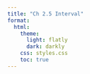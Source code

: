 ```yaml
---
title: "Ch 2.5 Interval"
format:
  html:
    theme:
      light: flatly
      dark: darkly
    css: styles.css
    toc: true
---
```


